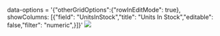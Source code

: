 


<Meta title="Grid/Edit Options/Disable cell editing" component={grid} />

 data-options = '{"otherGridOptions":{"rowInEditMode": true}, showColumns: [{"field": "UnitsInStock","title": "Units In Stock","editable": false,"filter": "numeric",}]}'
<img src={imgUrl} className="grid-img"/>


